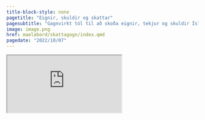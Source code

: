 ```yaml
---
title-block-style: none
pagetitle: "Eignir, skuldir og skattar"
pagesubtitle: "Gagnvirkt tól til að skoða eignir, tekjur og skuldir Íslendinga í skattframtalsgögnum Hagstofunnar"
image: image.png
href: maelabord/skattagogn/index.qmd
pagedate: "2022/10/07"
---
```



::: {.column-screen}
<iframe
  src="https://bggj.shinyapps.io/skattagogn/">
</iframe>
:::